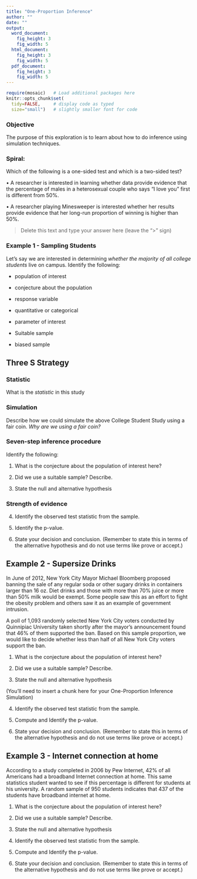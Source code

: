 ---
title: "One-Proportion Inference"
author: ""
date: ""
output: 
  word_document:
    fig_height: 3
    fig_width: 5
  html_document:
    fig_height: 3
    fig_width: 5
  pdf_document:
    fig_height: 3
    fig_width: 5
---

```{r, setup, include=FALSE}
require(mosaic)   # Load additional packages here 
knitr::opts_chunk$set(
  tidy=FALSE,     # display code as typed
  size="small")   # slightly smaller font for code
```

### Objective  

The purpose of this exploration is to learn about how to do inference using simulation techniques. 

### Spiral:
  
Which of the following is a one-sided test and which is a two-sided test?  

•	A researcher is interested in learning whether data provide evidence that the percentage of males in a heterosexual couple who says “I love you” first is different from 50%.
  
•	A researcher playing Minesweeper is interested whether her results provide evidence that her long-run proportion of winning is higher than 50%. 

>Delete this text and type your answer here (leave the ">" sign)
  
### Example 1 - Sampling Students 

Let's say we are interested in determining *whether the majority of all college students* live on campus.  Identify the following:

- population of interest

>

- conjecture about the population

>

- response variable 

>

- quantitative or categorical

>

- parameter of interest

>

- Suitable sample 

>

- biased sample

> 



## Three S Strategy
  
### Statistic
  
  What is the *statistic* in this study

> 

### Simulation
  
  Describe how we could simulate the above College Student Study using a fair coin. *Why are we using a fair coin?*
  
> 



### Seven-step inference procedure
  
  Identify the following:
  
1.  What is the conjecture about the population of interest here?

>

2.  Did we use a suitable sample?  Describe. 

>

3. State the null and alternative hypothesis

>


### Strength of evidence

<Insert a new R chunk here and paste your one-prportion Inference routine here>


4. Identify the observed test statistic from the sample. 

>

5.  Identify the p-value. 

>

6.  State your decision and conclusion.  (Remember to state this in terms of the alternative hypothesis and do not use terms like prove or accept.)

>

## Example 2 - Supersize Drinks

In June of 2012, New York City Mayor Michael Bloomberg proposed banning the sale of any regular soda or other sugary drinks in containers larger than 16 oz. Diet drinks and those with more than 70% juice or more than 50% milk would be exempt. Some people saw this as an effort to fight the obesity problem and others saw it as an example of government intrusion.

A poll of 1,093 randomly selected New York City voters conducted by Quinnipiac University taken shortly after the mayor's announcement found that 46% of them supported the ban. Based on this sample proportion, we would like to decide whether less than half of all New York City voters support the ban.

1.  What is the conjecture about the population of interest here?

>

2.  Did we use a suitable sample?  Describe. 

>

3. State the null and alternative hypothesis

>


(You'll need to insert a chunk here for your One-Proportion Inference Simulation)

4. Identify the observed test statistic from the sample. 

>

5. Compute and Identify the p-value. 

>

6.  State your decision and conclusion.  (Remember to state this in terms of the alternative hypothesis and do not use terms like prove or accept.)

>


## Example 3 - Internet connection at home  

According to a study completed in 2006 by Pew Internet, 42% of all Americans had a broadband Internet connection at home. This same statistics student wanted to see if this percentage is different for students at his university. A random sample of 950 students indicates that 437 of the students have broadband internet at home.

1.  What is the conjecture about the population of interest here?

>

2.  Did we use a suitable sample?  Describe. 

>

3. State the null and alternative hypothesis

>

4. Identify the observed test statistic from the sample. 

>

5. Compute and Identify the p-value. 

>

6.  State your decision and conclusion.  (Remember to state this in terms of the alternative hypothesis and do not use terms like prove or accept.)

>